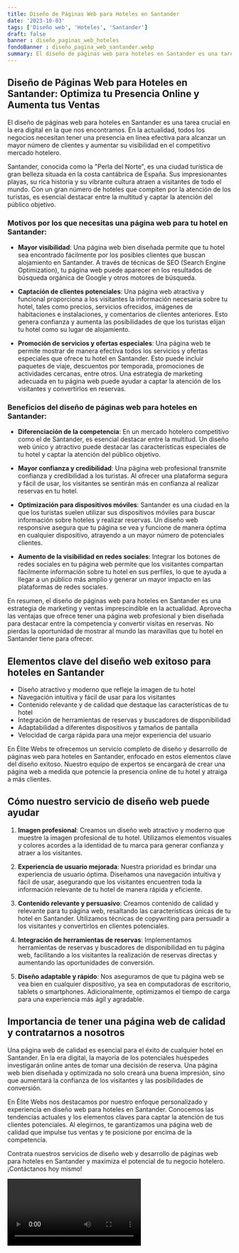```yaml
---
title: Diseño de Páginas Web para Hoteles en Santander
date: '2023-10-03'
tags: ['Diseño web', 'Hoteles', 'Santander']
draft: false
banner : diseño_paginas_web_hoteles
fondoBanner : diseño_pagina_web_santander.webp
summary: El diseño de páginas web para hoteles en Santander es una tarea crucial en la era digital en la que nos encontramos. En la actualidad, todos los negocios necesitan tener una presencia en línea efectiva para alcanzar un mayor número de clientes y aumentar su visibilidad en el competitivo mercado hotelero. 
---
```


## Diseño de Páginas Web para Hoteles en Santander: Optimiza tu Presencia Online y Aumenta tus Ventas

El diseño de páginas web para hoteles en Santander es una tarea crucial en la era digital en la que nos encontramos. En la actualidad, todos los negocios necesitan tener una presencia en línea efectiva para alcanzar un mayor número de clientes y aumentar su visibilidad en el competitivo mercado hotelero. 

Santander, conocida como la "Perla del Norte", es una ciudad turística de gran belleza situada en la costa cantábrica de España. Sus impresionantes playas, su rica historia y su vibrante cultura atraen a visitantes de todo el mundo. Con un gran número de hoteles que compiten por la atención de los turistas, es esencial destacar entre la multitud y captar la atención del público objetivo.

### Motivos por los que necesitas una página web para tu hotel en Santander:

- **Mayor visibilidad**: Una página web bien diseñada permite que tu hotel sea encontrado fácilmente por los posibles clientes que buscan alojamiento en Santander. A través de técnicas de SEO (Search Engine Optimization), tu página web puede aparecer en los resultados de búsqueda orgánica de Google y otros motores de búsqueda.

- **Captación de clientes potenciales**: Una página web atractiva y funcional proporciona a los visitantes la información necesaria sobre tu hotel, tales como precios, servicios ofrecidos, imágenes de habitaciones e instalaciones, y comentarios de clientes anteriores. Esto genera confianza y aumenta las posibilidades de que los turistas elijan tu hotel como su lugar de alojamiento.

- **Promoción de servicios y ofertas especiales**: Una página web te permite mostrar de manera efectiva todos los servicios y ofertas especiales que ofrece tu hotel en Santander. Esto puede incluir paquetes de viaje, descuentos por temporada, promociones de actividades cercanas, entre otros. Una estrategia de marketing adecuada en tu página web puede ayudar a captar la atención de los visitantes y convertirlos en reservas.

### Beneficios del diseño de páginas web para hoteles en Santander:

- **Diferenciación de la competencia**: En un mercado hotelero competitivo como el de Santander, es esencial destacar entre la multitud. Un diseño web único y atractivo puede destacar las características especiales de tu hotel y captar la atención del público objetivo.

- **Mayor confianza y credibilidad**: Una página web profesional transmite confianza y credibilidad a los turistas. Al ofrecer una plataforma segura y fácil de usar, los visitantes se sentirán más en confianza al realizar reservas en tu hotel.

- **Optimización para dispositivos móviles**: Santander es una ciudad en la que los turistas suelen utilizar sus dispositivos móviles para buscar información sobre hoteles y realizar reservas. Un diseño web responsive asegura que tu página se vea y funcione de manera óptima en cualquier dispositivo, atrayendo a un mayor número de potenciales clientes.

- **Aumento de la visibilidad en redes sociales**: Integrar los botones de redes sociales en tu página web permite que los visitantes compartan fácilmente información sobre tu hotel en sus perfiles, lo que te ayuda a llegar a un público más amplio y generar un mayor impacto en las plataformas de redes sociales.

En resumen, el diseño de páginas web para hoteles en Santander es una estrategia de marketing y ventas imprescindible en la actualidad. Aprovecha las ventajas que ofrece tener una página web profesional y bien diseñada para destacar entre la competencia y convertir visitas en reservas. No pierdas la oportunidad de mostrar al mundo las maravillas que tu hotel en Santander tiene para ofrecer.

<GifSeo />

<Cta />

## Elementos clave del diseño web exitoso para hoteles en Santander

- Diseño atractivo y moderno que refleje la imagen de tu hotel
- Navegación intuitiva y fácil de usar para los visitantes
- Contenido relevante y de calidad que destaque las características de tu hotel
- Integración de herramientas de reservas y buscadores de disponibilidad
- Adaptabilidad a diferentes dispositivos y tamaños de pantalla
- Velocidad de carga rápida para una mejor experiencia del usuario

En Élite Webs te ofrecemos un servicio completo de diseño y desarrollo de páginas web para hoteles en Santander, enfocado en estos elementos clave del diseño exitoso. Nuestro equipo de expertos se encargará de crear una página web a medida que potencie la presencia online de tu hotel y atraiga a más clientes.

## Cómo nuestro servicio de diseño web puede ayudar

1. **Imagen profesional**: Creamos un diseño web atractivo y moderno que muestre la imagen profesional de tu hotel. Utilizamos elementos visuales y colores acordes a la identidad de tu marca para generar confianza y atraer a los visitantes.

2. **Experiencia de usuario mejorada**: Nuestra prioridad es brindar una experiencia de usuario óptima. Diseñamos una navegación intuitiva y fácil de usar, asegurando que los visitantes encuentren toda la información relevante de tu hotel de manera rápida y eficiente.

3. **Contenido relevante y persuasivo**: Creamos contenido de calidad y relevante para tu página web, resaltando las características únicas de tu hotel en Santander. Utilizamos técnicas de copywriting para persuadir a los visitantes y convertirlos en clientes potenciales.

4. **Integración de herramientas de reservas**: Implementamos herramientas de reservas y buscadores de disponibilidad en tu página web, facilitando a los visitantes la realización de reservas directas y aumentando las oportunidades de conversión.

5. **Diseño adaptable y rápido**: Nos aseguramos de que tu página web se vea bien en cualquier dispositivo, ya sea en computadoras de escritorio, tablets o smartphones. Adicionalmente, optimizamos el tiempo de carga para una experiencia más ágil y agradable.

## Importancia de tener una página web de calidad y contratarnos a nosotros

Una página web de calidad es esencial para el éxito de cualquier hotel en Santander. En la era digital, la mayoría de los potenciales huéspedes investigarán online antes de tomar una decisión de reserva. Una página web bien diseñada y optimizada no solo creará una buena impresión, sino que aumentará la confianza de los visitantes y las posibilidades de conversión.

En Élite Webs nos destacamos por nuestro enfoque personalizado y experiencia en diseño web para hoteles en Santander. Conocemos las tendencias actuales y los elementos claves para captar la atención de tus clientes potenciales. Al elegirnos, te garantizamos una página web de calidad que impulse tus ventas y te posicione por encima de la competencia.

Contrata nuestros servicios de diseño web y desarrollo de páginas web para hoteles en Santander y maximiza el potencial de tu negocio hotelero. ¡Contáctanos hoy mismo!

<Video />

<CtaBot job='Hoteles' city='Santander'/>

<Gmaps query='Santander+españa+maps' />